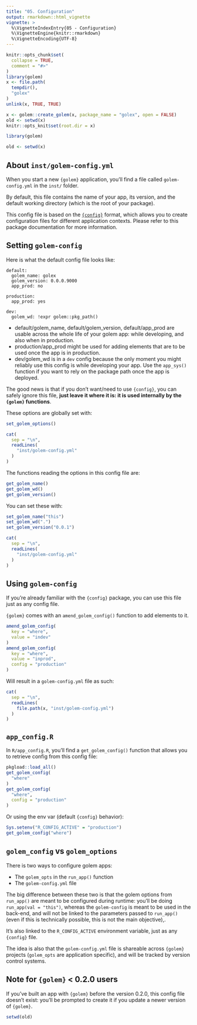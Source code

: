 ```yaml
---
title: "05. Configuration"
output: rmarkdown::html_vignette
vignette: >
  %\VignetteIndexEntry{05 - Configuration}
  %\VignetteEngine{knitr::rmarkdown}
  %\VignetteEncoding{UTF-8}
---
```


```r
knitr::opts_chunk$set(
  collapse = TRUE,
  comment = "#>"
)
library(golem)
x <- file.path(
  tempdir(),
  "golex"
)
unlink(x, TRUE, TRUE)

x <- golem::create_golem(x, package_name = "golex", open = FALSE)
old <- setwd(x)
knitr::opts_knit$set(root.dir = x)
```

```r
library(golem)
```

```r
old <- setwd(x)
```

## About `inst/golem-config.yml`

When you start a new `{golem}` application, you'll find a file called `golem-config.yml` in the `inst/` folder.

By default, this file contains the name of your app, its version, and the default working directory (which is the root of your package).

This config file is based on the [`{config}`](https://github.com/rstudio/config) format, which allows you to create configuration files for different application contexts. Please refer to this package documentation for more information.

## Setting `golem-config`

Here is what the default config file looks like:

```
default:
  golem_name: golex
  golem_version: 0.0.0.9000
  app_prod: no

production:
  app_prod: yes

dev:
  golem_wd: !expr golem::pkg_path()
```

+ default/golem_name, default/golem_version, default/app_prod are usable across the whole life of your golem app: while developing, and also when in production.
+ production/app_prod might be used for adding elements that are to be used once the app is in production.
+ dev/golem_wd is in a `dev` config because the only moment you might reliably use this config is while developing your app. Use the `app_sys()` function if you want to rely on the package path once the app is deployed.

The good news is that if you don't want/need to use `{config}`, you can safely ignore this file, __just leave it where it is: it is used internally by the `{golem}` functions__.

These options are globally set with:

```r
set_golem_options()
```

```r
cat(
  sep = "\n",
  readLines(
    "inst/golem-config.yml"
  )
)
```

The functions reading the options in this config file are:

```r
get_golem_name()
get_golem_wd()
get_golem_version()
```

You can set these with:

```r
set_golem_name("this")
set_golem_wd(".")
set_golem_version("0.0.1")
```

```r
cat(
  sep = "\n",
  readLines(
    "inst/golem-config.yml"
  )
)
```


## Using `golem-config`

If you're already familiar with the `{config}` package, you can use this file just as any config file.

`{golem}` comes with an `amend_golem_config()` function to add elements to it.

```r
amend_golem_config(
  key = "where",
  value = "indev"
)
amend_golem_config(
  key = "where",
  value = "inprod",
  config = "production"
)
```


Will result in a `golem-config.yml` file as such:

```r
cat(
  sep = "\n",
  readLines(
    file.path(x, "inst/golem-config.yml")
  )
)
```

## `app_config.R`

In `R/app_config.R`, you'll find a `get_golem_config()` function that allows you to retrieve config from this config file:

```r
pkgload::load_all()
get_golem_config(
  "where"
)
get_golem_config(
  "where",
  config = "production"
)
```

Or using the env var (default `{config}` behavior):

```r
Sys.setenv("R_CONFIG_ACTIVE" = "production")
get_golem_config("where")
```

## `golem_config` vs `golem_options`

There is two ways to configure golem apps:

+ The `golem_opts` in the `run_app()` function
+ The `golem-config.yml` file

The big difference between these two is that the golem options from `run_app()` are meant to be configured during runtime: you'll be doing `run_app(val = "this")`, whereas the `golem-config` is meant to be used in the back-end, and will not be linked to the parameters passed to `run_app()` (even if this is technically possible, this is not the main objective),.

It's also linked to the `R_CONFIG_ACTIVE` environment variable, just as any `{config}` file.

The idea is also that the `golem-config.yml` file is shareable across `{golem}` projects (`golem_opts` are application specific), and will be tracked by version control systems.

## Note for `{golem}` < 0.2.0 users

If you've built an app with `{golem}` before the version 0.2.0, this config file doesn't exist: you'll be prompted to create it if you update a newer version of `{golem}`.

```r
setwd(old)
```
